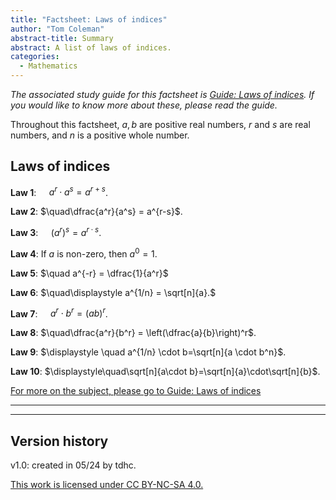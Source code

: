```yaml
---
title: "Factsheet: Laws of indices"
author: "Tom Coleman"
abstract-title: Summary
abstract: A list of laws of indices.
categories:
  - Mathematics
---
```


*The associated study guide for this factsheet is [Guide: Laws of indices](../studyguides/lawsofindices). If you would like to know more about these, please read the guide.*

Throughout this factsheet, $a, b$ are positive real numbers, $r$ and $s$ are real numbers, and $n$ is a positive whole number.

## Laws of indices {-}

**Law 1**: $\quad a^r·a^s = a^{r+s}$.
 

**Law 2**: $\quad\dfrac{a^r}{a^s} = a^{r-s}$.
 

**Law 3**: $\quad(a^r)^s = a^{r·s}$.
 

**Law 4**: If $a$ is non-zero, then $a^0 = 1$.
 

**Law 5**: $\quad a^{-r} = \dfrac{1}{a^r}$
 

**Law 6**: $\quad\displaystyle a^{1/n} = \sqrt[n]{a}.$
 

**Law 7**: $\quad a^r \cdot b^r = (ab)^r$.
 

**Law 8**: $\quad\dfrac{a^r}{b^r} = \left(\dfrac{a}{b}\right)^r$.
 

**Law 9**: $\displaystyle \quad a^{1/n} \cdot b=\sqrt[n]{a \cdot b^n}$.
 

**Law 10**: $\displaystyle\quad\sqrt[n]{a\cdot b}=\sqrt[n]{a}\cdot\sqrt[n]{b}$.

[For more on the subject, please go to Guide: Laws of indices](../studyguides/lawsofindices.qmd)

---

---

## Version history {-}

v1.0: created in 05/24 by tdhc. 

[This work is licensed under CC BY-NC-SA 4.0.](https://creativecommons.org/licenses/by-nc-sa/4.0/?ref=chooser-v1)
